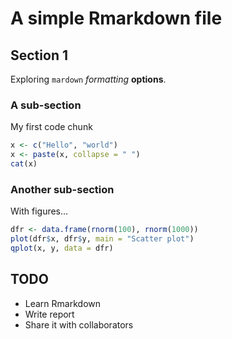 A simple Rmarkdown file
=======================

## Section 1

Exploring `mardown` *formatting* **options**. 

### A sub-section 

My first code chunk

```r
x <- c("Hello", "world")
x <- paste(x, collapse = " ")
cat(x)
```

### Another sub-section

With figures...

```r
dfr <- data.frame(rnorm(100), rnorm(1000))
plot(dfr$x, dfr$y, main = "Scatter plot")
qplot(x, y, data = dfr)
```

## TODO

- Learn Rmarkdown
- Write report
- Share it with collaborators

